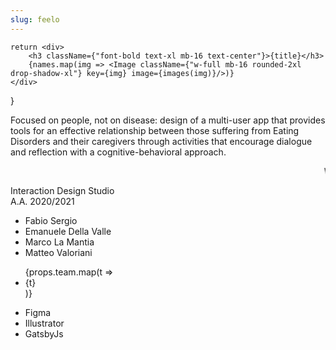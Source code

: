 ```yaml
---
slug: feelo
---
```


    return <div>
        <h3 className={"font-bold text-xl mb-16 text-center"}>{title}</h3>
        {names.map(img => <Image className={"w-full mb-16 rounded-2xl drop-shadow-xl"} key={img} image={images(img)}/>)}
    </div>
}

<Description description={props.description}>
    Focused on people, not on disease: design of a multi-user app that provides tools for an effective relationship
    between those suffering from Eating Disorders and their
    caregivers through activities that encourage dialogue and reflection with a cognitive-behavioral approach.
</Description>


<div className={"grid grid-cols-6 gap-x-16 justify-center"}>
    <Image image={props.images('feelo-trittico.png')} pictureClassName={"col-span-4 col-start-2 aspect-w-4 aspect-h-3"}
           className={"object-cover"}/>
</div>

<Grid six padding>
    <Mockup names={['giulia-diario.png']} images={props.images} title={"Daily journal"}/>
    <Mockup names={['shared-activity-giulia.png', 'giulia-attivita-giasvolta.png']} images={props.images}
            title={"Shared activities"}/>
    <Mockup names={['giulia-diario.png']} images={props.images} title={"Individual activities"}/>
    <Mockup names={['informazioni.png']} images={props.images} title={"Informations"}/>
    <Mockup names={['giulia-diario.png']} images={props.images} title={"Insights"}/>
    <Mockup names={['giulia-diario.png']} images={props.images} title={"Individual activities"}/>

</Grid>

<Marquee>Website</Marquee>

<TextBox>
    <Tag title={"Course"}>
        Interaction Design Studio
        <br/>
        A.A. 2020/2021
    </Tag>
    <Tag title={"Faculty"}>
        <ul>
            <li>Fabio Sergio</li>
            <li>Emanuele Della Valle</li>
            <li>Marco La Mantia</li>
            <li>Matteo Valoriani</li>
        </ul>
    </Tag>
    <Tag title={"Project team"}>
        <ul>
            {props.team.map(t => <li key={t}>{t}</li>)}
        </ul>
    </Tag>
    <Tag title={"Tools and technology"}>
        <ul>
            <li>Figma</li>
            <li>Illustrator</li>
            <li>GatsbyJs</li>
        </ul>
    </Tag>
</TextBox>
